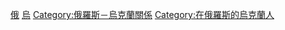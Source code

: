 [[Category:烏克蘭駐外大使|俄]]
[[Category:駐俄羅斯大使|烏]]
[[Category:俄羅斯－烏克蘭關係|Category:俄羅斯－烏克蘭關係]]
[[Category:在俄羅斯的烏克蘭人|Category:在俄羅斯的烏克蘭人]]